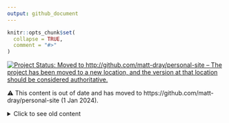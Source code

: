 ```yaml
---
output: github_document
---
```


<!-- README.md is generated from README.Rmd. Please edit that file -->

```r
knitr::opts_chunk$set(
  collapse = TRUE,
  comment = "#>"
)
```

<!-- badges: start -->
[![Project Status: Moved to http://github.com/matt-dray/personal-site – The project has been moved to a new location, and the version at that location should be considered authoritative.](https://www.repostatus.org/badges/latest/moved.svg)](https://www.repostatus.org/#moved)
<!-- badges: end -->

⚠️ This content is out of date and has moved to https://github.com/matt-dray/personal-site (1 Jan 2024).

<details><summary>Click to see old content</summary>

`r emo::ji("man_technologist")` A list of [public GitHub-based projects](https://github.com/matt-dray?tab=repositories) that I, [Matt  Dray](https://www.matt-dray.com), have worked on for fun, mostly. Most things are written about in my blog: [rostrum.blog](https://www.rostrum.blog/).

* `r emo::ji("package")` [R packages](#-r-packages)
* `r emo::ji("sparkles")` [R Shiny apps](#-r-shiny-apps)
* `r emo::ji("spider_web")` [Websites](#-websites)
* `r emo::ji("film_projector")` [Presentations](#-presentations)
* `r emo::ji("heavy_plus_sign")` [Other](#-other)

## `r emo::ji("package")` R Packages

These are all hosted on GitHub; none are on CRAN. Install with `remotes::install_github()`. The majority are concepts with no guarantees. The source for the hex logos is [my matt-dray/stickers repo](https://github.com/matt-dray/stickers).

| # | Name | Hex | What | Links |
| :---: | :--- | :---: | :--- | :--- |
| 1 | {a11ytables} |  | Generate best-practice spreadsheets to support statistics publications in the public sector | [Source](https://github.com/co-analysis/a11ytables)<br>[Site](https://co-analysis.github.io/a11ytables/)<br>[Blogs](https://www.rostrum.blog/index.html#category=a11ytables) |
| 1 | {ActionSquirrel} |  | Play as a squirrel collecting nuts and avoiding an owl in an audiovisual tile-based game in your R console, thanks to {R6} | [Source](https://github.com/matt-dray/ActionSquirrel)<br>[Blog](https://www.rostrum.blog/2021/10/03/squirrel/) |
| 2 | {altcheckr} | <img src="https://raw.githubusercontent.com/matt-dray/stickers/master/output/altcheckr_hex.png" width=50> | Accessibility checker: scrape websites and assess image alt-text | [Source](https://github.com/matt-dray/altcheckr)<br>[Site](https://matt-dray.github.io/altcheckr/)<br>[Blog](https://www.rostrum.blog/2019/12/08/altcheckr/) |
| 3 | {backtick} | | RStudio Addin to insert backtick constructions (maybe your keyboard doesn't have a backtick key, or it's mapped to do something else) | [Source](https://github.com/matt-dray/backtick)<br>[Blog](https://www.rostrum.blog/2022/02/19/backtick/) |
| 4 | {badgr} | | Generate a customised README metadata badge from shields.io | [Source](https://github.com/matt-dray/badgr)<br>[Site](https://matt-dray.github.io/badgr/)<br>[Blog](https://www.rostrum.blog/2020/05/08/readme-badge/) |
| 5 | {bd2q} | | Convert a {blogdown} blog structure to a Quarto blog structure | [Source](https://github.com/matt-dray/bd2q)<br>[Blog](https://www.rostrum.blog/posts/2023-05-07-bd2q/) |
| 6 | {blogsnip} | | RStudio Addin for HTML and markdown constructions to make it easier for me to write {blogdown} content | [Source](https://github.com/matt-dray/blogsnip)<br>[Site](https://matt-dray.github.io/blogsnip/)<br>[Blog](https://www.rostrum.blog/2019/10/22/blogsnip/) |
| 7 | {cabinet} | | Demo to teach package generation with {usethis} | [Source](https://github.com/matt-dray/cabinet)<br>[Site](https://matt-dray.github.io/cabinet/)<br>[Blog](https://www.rostrum.blog/2019/11/01/usethis/)<br>[Slides](https://matt-dray.github.io/r-pkg-slides/#1) |
| 8 | {coloratio} | | Check the contrast ratio of two colours for accessibility | [Source](https://github.com/matt-dray/coloratio)<br>[Blog](https://www.rostrum.blog/2020/12/30/coloratio/) |
| 9 | {cran} | <img src="https://raw.githubusercontent.com/matt-dray/stickers/master/output/cran_hex.png" width=50> | An extension for the {units} package so you can load an antiquated unit of uncleaned herrings (a 'cran') | [Source](https://github.com/matt-dray/cran)<br>[Site](https://matt-dray.github.io/cran/)<br>[Blog](https://www.rostrum.blog/2020/09/12/herring-units/) |
| 10 | {choosethis} | | Demos for offpiste use of clickable console links, thanks to {cli} | [Source](https://github.com/matt-dray/choosethis)<br>[Blog](https://www.rostrum.blog/posts/2023-09-17-choosethis/) |
| 11 | {dehex} | <img src="https://raw.githubusercontent.com/matt-dray/dehex/main/man/figures/logo.png" width=50> | Learn how to read a colour hex code | [Source](https://github.com/matt-dray/dehex)<br>[Blogs](https://www.rostrum.blog/tags/dehex/) |
| 12 | {dialga} | <img src="https://raw.githubusercontent.com/matt-dray/stickers/master/output/dialga_hex.png" width=50> | Convert R expressions to cron strings, convert cron strings to English | [Source](https://github.com/matt-dray/dialga)<br>[Blog](https://www.rostrum.blog/2021/04/10/dialga/) |
| 13 | {dray} | | A small handful of miscellaneous personal functions | [Source](https://github.com/matt-dray/dray)<br>[Blog](https://www.rostrum.blog/2018/05/25/cloud-pie/) |
| 14 | {emojiscape} | | Generate a small emoji scene in your console | [Source](https://github.com/matt-dray/emojiscape)<br>[Blog](https://www.rostrum.blog/2021/06/26/emojiscape/) |
| 15 | {gdstheme} | | {xaringan} theme and template for the Government Digital Service, in package form | [Source](https://github.com/matt-dray/gdstheme)<br>[Site](https://matt-dray.github.io/gdstheme/)<br>[Blog](https://www.rostrum.blog/2019/05/24/xaringan-template/)<br>[Slides](https://matt-dray.github.io/gdstheme/#1) |
| 16 | {ghdump} | <img src="https://raw.githubusercontent.com/matt-dray/stickers/master/output/ghdump_hex.png" width=50> | Download/clone all GitHub repos for a given user | [Source](https://github.com/matt-dray/ghdump)<br>[Site](https://www.github.com/matt-dray/ghdump/)<br>[Blog](https://www.rostrum.blog/2020/06/14/ghdump/) |
| 17 | {gpx3d} |  | Extract geospatial data from a GPX file and plot it as an interactive 3D object | [Source](https://github.com/matt-dray/gpx3d)<br>[Blog](https://www.rostrum.blog/2021/12/30/gpx3d/) |
| 18 | {hokey} |  | Three simple games in the terminal to demo the {keypress} package | [Source](https://github.com/matt-dray/hokey)<br>[Blog](https://www.rostrum.blog/2022/01/19/keypress/) |
| 19 | {hiscore} |  | A demonstration of how you can create a 'save' state for an R game (with a coinflip demo) | [Source](https://github.com/matt-dray/hiscore)<br>[Blog](https://www.rostrum.blog/2023/07/15/hiscore/) |
| 20 | {kevinbacran} | <img src="https://raw.githubusercontent.com/matt-dray/stickers/master/output/kevinbacran_hex.png" width=50> | Calculate graph distances for CRAN authors, á la 'the six degrees of Kevin Bacon' | [Source](https://github.com/matt-dray/kevinbacran)<br>[Site](https://matt-dray.github.io/kevinbacran/)<br>[Blog](https://www.rostrum.blog/2019/02/27/hadley-number/)<br>[App](https://mattdray.shinyapps.io/hadley-number/) |
| 21 | {linkrot} | | Scrape a webpage to detect 'link rot' (when links to a web page break because it’s been taken down or moved) | [Source](https://github.com/matt-dray/linkrot)<br>[Blog](https://www.rostrum.blog/2021/07/10/linkrot/) |
| 22 | {monetize} | | Inspiration for monetising your R package, given a trick with `R_user_dir()` | [Source](https://github.com/matt-dray/monetize)<br>[Blog](https://www.rostrum.blog/posts/2023-08-01-monetize/) |
| 23 | {oystr} | <img src="https://raw.githubusercontent.com/matt-dray/stickers/master/output/oystr_hex.png" width=50> | Work with data from Transport for London's Oyster card payment system | [Source](https://github.com/matt-dray/oystr)<br>[Site](https://matt-dray.github.io/oystr/)<br>[Blog](https://www.rostrum.blog/2019/12/23/oystr/) |
| 24 | {pico} | <img src="https://raw.githubusercontent.com/matt-dray/stickers/master/output/pico_hex.png" width=50> | A package top help create R packages that have the minimum required content | [Source](https://github.com/matt-dray/pico)<br>[Blog](https://www.rostrum.blog/2021/04/18/pico-pkg/) |
| 25 | {pixeltrix} | <img src="https://raw.githubusercontent.com/matt-dray/stickers/master/output/pixeltrix_hex.png" width=50> | Click ‘pixels’ in an interactive plot window and get your final image as a matrix (e.g. for pixel art, sprites) | [Source](https://github.com/matt-dray/pixeltrix)<br>[Blog](https://www.rostrum.blog/2022/09/24/pixeltrix/) |
| 26 | {plunderplot} | | Extract datapoints from PNG images of plots | [Source](https://github.com/matt-dray/plunderplot) |
| 27 | {potato} |  | Play in your R console an interactive version of 'Potato', a one-page role-playing game (RPG) by Oliver Darkshire | [Source](https://github.com/matt-dray/potato)<br>[Blog](https://www.rostrum.blog/2022/09/13/potato/) |
| 28 | {quartostamp} | <img src="https://raw.githubusercontent.com/matt-dray/quartostamp/main/man/figures/logo.png" width=50> | RStudio Addin to insert divs, classes, etc, to Quarto documents | [Source](https://github.com/matt-dray/quartostamp)<br>[Site](https://matt-dray.github.io/quartostamp/) |
| 29 | {r2eng} | <img src="https://raw.githubusercontent.com/matt-dray/stickers/master/output/r2eng_hex.png" width=50> | Translate R expressions to English sentences | [Source](https://github.com/matt-dray/r2eng)<br>[Site](https://www.github.com/matt-dray/r2eng/)<br>[Blog](https://www.rostrum.blog/2020/11/14/hello-r2eng/)<br>[Binder](https://github.com/matt-dray/try-r2eng) |
| 30 | {r.oguelike} | <img src="https://raw.githubusercontent.com/matt-dray/stickers/master/output/r.oguelike_hex.png" width=50> | A dungeon-crawling ASCII roguelike game for the R console | [Source](https://github.com/matt-dray/r.oguelike)<br>[Site](https://matt-dray.github.io/r.oguelike/)<br>[Blogs](https://www.rostrum.blog/index.html#category=r.oguelike)<br>[Binder](https://mybinder.org/v2/gh/matt-dray/play-r.oguelike/main?urlpath=rstudio) |
| 31 | {remorse} | | Text to Morse Code to audio | [Source](https://github.com/matt-dray/remorse)<br>[Blog](https://www.rostrum.blog/2023/01/06/remorse/) |
| 32 | {safar6} | | Playable in-console text-based simulation of the Safari Zone from Pokémon Blue using {R6} OOP | [Source](https://github.com/matt-dray/safar6)<br>[Blog](https://www.rostrum.blog/2021/01/04/safar6/) |
| 33 | {soccercolleagues} | | Find footballers' team mates and team-mates-in-common | [Source](https://github.com/matt-dray/soccercolleagues)<br>[Blog](https://www.rostrum.blog/2022/02/04/soccercolleagues/) |
| 34 | {snorkel} | | RStudio Addin to insert roxygen2 formatting into function documentation | [Source](https://github.com/matt-dray/snorkel)<br>[Site](https://matt-dray.github.io/snorkel/)<br>[Blog](https://www.rostrum.blog/2022/08/11/quartostamp-snorkel/) |
| 35 | {skyphone} | | Get contributions data from the GitHub Skyline API (deprecated) and visualise/sonify it | [Source](https://github.com/matt-dray/skyphone/)<br>[Blog](https://www.rostrum.blog/2021/02/21/skyphone/) |
| 36 | {tide} | | Edit a data.frame with R's inbuilt spreadsheet-like data editor and get some code to reproduce the manual changes you made | [Source](https://github.com/matt-dray/tide/)<br>[Blog](https://www.rostrum.blog/2022/04/27/tide/) |
| 37 | {tamRgo} | <img src="https://raw.githubusercontent.com/matt-dray/stickers/master/output/tamRgo_hex.png" width=50> | Tamagotchi-like digital pets in the R console that persist between sessions | [Source](https://github.com/matt-dray/tamRgo)<br>[Site](https://matt-dray.github.io/tamRgo/)<br>[Blog](https://www.rostrum.blog/2022/11/13/tamrgo/) |
| 38 | {tidyquiz} | | A {learnr}/{shiny} hack to generate random quiz questions about {tidyverse} functions | [Source](https://github.com/matt-dray/tidyquiz)<br>[Blog](https://www.rostrum.blog/2019/03/18/tidyverse-quiz/) |
| 39 | {trapinch} | <img src="https://raw.githubusercontent.com/matt-dray/stickers/master/output/trapinch_hex.png" width=50> | Wrapper for [the PokéAPI API](https://pokeapi.co/) using [{httr2}](https://httr2.r-lib.org/) | [Source](https://github.com/matt-dray/trapinch)<br>[Blog](https://www.rostrum.blog/2023/02/02/trapinch/) |
| 40 | {wordup} |  | Work-in-progress concept for converting a Word (docx) file to Govspeak Markdown, for publishing on GOV.UK | [Source](https://github.com/matt-dray/wordup)<br>[Blogs](https://www.rostrum.blog/index.html#category=wordup) |

## `r emo::ji("sparkles")` R Shiny apps

Apps hosted [on shinyapps.io](https://www.shinyapps.io/). <img src='https://img.shields.io/badge/Shiny-shinyapps.io-blue?style=flat&labelColor=white&logo=RStudio&logoColor=blue'>

| Name | What | Links |
| :--- | :--- | :--- |
| Animal Crossing Popularity Contest | Swipe left or right on villagers from Nintendo's Animal Crossing New Horizons, Tinder-style | [App](https://mattdray.shinyapps.io/acnh-swipe/)<br>[Source](https://github.com/matt-dray/acnh-swipe)<br>[Blog](https://www.rostrum.blog/posts/2022-01-07-acnh-swipe-results/) |
| LeWitt ReMix | An app to remix 'art' in the style of Sol LeWitt for #RecreationThursday | [App](https://mattdray.shinyapps.io/lewitt-remix-app/)<br>[Source](https://github.com/matt-dray/viz-recreation/tree/main/2021-07-01_rt_lewitt/lewitt-remix-app)<br>[Blog](https://www.rostrum.blog/2021/07/05/recreate-lewitt/) |
| Randoflag | Small app to provide a new-browser-tab flag challenge | [App](https://mattdray.shinyapps.io/randoflag/)<br>[Source](https://github.com/matt-dray/randoflag/)<br>[Blog](https://www.rostrum.blog/2021/03/02/randoflag/) |
| Tidyquiz | A {learnr}/{shiny} hack to generate random quiz questions about {tidyverse} functions | [App](https://mattdray.shinyapps.io/tidyquiz/)<br>[Source](https://github.com/matt-dray/tidyquiz)<br>[Blog](https://www.rostrum.blog/2019/03/18/tidyverse-quiz/) |
| What's your Hadley number? | Visual demo of my {kevinbacran} package: find shortest paths to Hadley Wickham by CRAN authorship | [App](https://mattdray.shinyapps.io/hadley-number/)<br>[Source](https://github.com/matt-dray/hadley-number)<br>[Blog](https://www.rostrum.blog/2019/02/27/hadley-number/) |

[Shinylive](https://posit-dev.github.io/r-shinylive/) apps. <img src='https://img.shields.io/badge/Shiny-Shinylive-blue?style=flat&labelColor=white&logo=RStudio&logoColor=blue'>

| Name | What | Links |
| :--- | :--- | :--- |
| Govspeakify tables | Convert a pasted table to Govspeak-flavoured Markdown| [App](https://matt-dray.github.io/govspeakify-tables/)<br>[Source](https://github.com/matt-dray/govspeakify-tables)<br>[Blog](https://www.rostrum.blog/posts/2023-10-08-govspeakify-tables/) |

Apps on GitHub, but not hosted. <img src='https://img.shields.io/badge/Shiny-not_hosted-blue?style=flat&labelColor=white&logo=RStudio&logoColor=blue'>

| Name | What | Links |
| :--- | :--- | :--- |
| Deer-vehicle collisions in Scotland | Explore open data on deer strikes in Scotland, 2000 to 2017  | [Source](https://github.com/matt-dray/scot-deer-collisions)<br>[Blog](https://www.rostrum.blog/2019/01/18/deer-collisions/) |
| How many footballers at World Cup 2018 were younger than you? | Realise it's too late for you to become a professional footballer | [Source](https://github.com/matt-dray/wc18-age)<br>[Blog](https://www.rostrum.blog/2018/07/17/world-cup-age-app/) |
| Mission Across IOW | Investigate the easiest route to cross the Isle of Wight on foot in a straight line | [Source](https://github.com/matt-dray/mission-across-iow)<br>[Blog](https://www.rostrum.blog/2021/05/22/mission-across-iow/) |
| Read a colour hex code | Learn how to interpret the colour encoded in a hex code with {dehex} | [Source](https://github.com/matt-dray/dehex-challenge)<br>[Blog](https://www.rostrum.blog/2021/08/10/dehex/) |

## `r emo::ji("spider_web")` Websites

Pages written with R Markdown. All source code on GitHub.

| Name | Type | What | Served via | Links |
| :--- | :--- | :--- | :--- | :--- |
| [matt-dray.com](https://www.matt-dray.com/) | Personal site made with {postcards} | A single-page launchpad for links to Twitter, GitHub, etc | [Netlify](https://www.netlify.com/) with CI | [Source](https://www.github.com/matt-dray/postcard/)<br>[Blog](https://www.rostrum.blog/2020/12/08/postcard/) |
| [rostrum.blog](https://www.rostrum.blog/) | Blog made with {blogdown} | Fun and learning with R: posting tutorials, tips, data exploration, visualisations | [Netlify](https://www.netlify.com/) with CI | [Source](https://www.github.com/matt-dray/rostrum-blog/)<br>[About](https://www.rostrum.blog/about) |
| [faxcrayon.art](https://www.faxcrayon.art/) | Single page RMarkdown with {bs4cards} | A gallery of recreations/remixes/original art | [GitHub Pages](https://pages.github.com/) | [Source](https://www.github.com/matt-dray/faxcrayon/)<br>[Blog](https://www.rostrum.blog/2021/07/25/faxcrayon/) |

## `r emo::ji("film_projector")` Presentations

Selected presentations. Slides made with [the {xaringan} package](https://slides.yihui.org/xaringan/#1) or [Quarto](https://quarto.org/docs/presentations/revealjs/).

| Title | Where, when | What | Links |
| :--- | :--- | :--- | :--- |
| Base slaps! | NHS-R Conference, Birmingham, October 2023 | Base R is good for stability, minimising dependencies and 'modern', actually | [Slides](https://matt-dray.github.io/nhs-r-2023/)<br>[Source](https://github.com/matt-dray/nhs-r-2023)<br>[Blog](https://www.rostrum.blog/posts/2023-10-17-nhs-r-2023/)  |
| Panic! In The Toolshed | Cross-Government Data Science Community Meetup, remote, June 2023 | Public sector workers should prepare to share the tools that they make | [Slides](https://matt-dray.github.io/government-toolshed/)<br>[Source](https://github.com/matt-dray/government-toolshed)<br>[Blog](https://www.rostrum.blog/2023/06/13/panic-in-the-toolshed/)  |
| Fun and Learning. In a Dungeon! | Home Office Data Science Conference, London, March 2023 | Learning to code is more fun when you're doing something silly? | [Slides](https://matt-dray.github.io/in-a-dungeon/)<br>[Source](https://github.com/matt-dray/in-a-dungeon)<br>[Blog](https://www.rostrum.blog/2023/03/15/in-a-dungeon/) |
| Create reproducible and accessible spreadsheets with {a11ytables} | EARL 2022 conference, London, Sep 2022; Scottish Government, remote, Nov 2022; NHS-R Webinar, remote, Jan 2023 | Generate best-practice spreadsheets with help from the {a11ytables} R package | [Video 1](https://videos.ctfassets.net/k26sw1bgepr3/6QYherR2skslFhYvbWWuYR/d5f0cda59597cb1bfa0d163662ce5a01/Stream_1_Matt_Dray.mp4)<br>[Video 2](https://www.youtube.com/watch?v=VcEZBYDBJwo)<br>[Slides](https://matt-dray.github.io/earl22-presentation/)<br>[Source](https://github.com/matt-dray/earl22-presentation)<br>[Blog](https://www.rostrum.blog/2022/09/07/earl22/) |
| Make a Twitter bot with {rtweet} and GitHub Actions | LondonR, London, Feb 2022 | Use free tools to create a simple automated Twitter bot that tweets on schedule, using [londonmapbot](https://twitter.com/londonmapbot) as an example | [Video](https://player.vimeo.com/video/683004567)<br>[Slides](https://matt-dray.github.io/mapbot-londonr/)<br>[Source](https://github.com/matt-dray/mapbot-londonr)<br>[Blog](https://www.rostrum.blog/2022/02/12/mapbotr-londonr/) |
| Hit your reproducibility {targets} | Data Science Festival, UK Government, Sep 2020 | Introduction and demo of the {targets} package for workflow reproducibility in R | [Slides](https://matt-dray.github.io/targets-dsfest/)<br>[Source](https://github.com/matt-dray/targets-dsfest)<br>[Blog](https://www.rostrum.blog/2020/09/27/targets-dsfest/) |
| {drake} for reproducible workflows  | Bionformatics London Meetup, London, Jan 2020 | Introduction and demo of the {drake} package for workflow reproducibility in R | [Slides](https://matt-dray.github.io/drake-bioinformatics/#1)<br>[Source](https://github.com/matt-dray/drake-bioinformatics)<br>[Blog](https://www.rostrum.blog/2020/01/31/reprobioinformatics/) |
| Reproducibility in R: three things | Data Science Week, Department for Education, Jan 2020 | Advice on making your R projects more reproducible | [Slides](https://matt-dray.github.io/reproducibility-ds-week/#1)<br>[Source](https://github.com/matt-dray/reproducibility-ds-week)<br>[Blog](https://www.rostrum.blog/2020/01/22/repro-three-things/) |
| Easier R packages with {usethis} | Coffee & Coding, UK Government, London, Nov 2019 | How to build an R package from scratch with the {usethis} package | [Slides](https://matt-dray.github.io/r-pkg-slides/)<br>[Source](https://github.com/matt-dray/r-pkg-slides)<br>[Blog](https://www.rostrum.blog/2019/11/01/usethis/) |
| Can {drake} RAP? | Coffee & Coding, UK Government, London, Oct 2019 | Introduction and demo of the {drake} package for workflows as part of a Reproducible Analytical Pipeline (RAP) | [Slides](https://github.com/matt-dray/drake-egg-rap/blob/master/docs/drake-presentation.pdf)<br>[Blog](https://www.rostrum.blog/2019/07/23/can-drake-rap/)<br>[Materials](https://github.com/matt-dray/drake-egg-rap) |
| {crosstalk}: Shiny-like without Shiny | EARL 2018 conference, London, Sep 2018 | Intro and demo of the {crosstalk} package to allow HTML widgets to update dynamically without {shiny} | [Slides](https://matt-dray.github.io/earl18-presentation/#1)<br>[Source](https://github.com/matt-dray/earl18-presentation)<br>[Blog](https://www.rostrum.blog/2018/09/12/crosstalk-memes/)<br>[Materials](https://github.com/matt-dray/earl18-crosstalk)<br>[Memes](https://github.com/matt-dray/earl18-presentation/blob/master/memes/links.md) |

## `r emo::ji("heavy_plus_sign")` Other

These are some other bits and bobs that seem worthwhile to mention (alphabetically). In general you can visit my blog, [rostrum.blog](https://www.rostrum.blog/), for other stuff that I've dabbled with but aren't mentioned specifically on this page.

| Name | What | Links |
| :--- | :--- | :--- |
| Dataviz recreations | Attempts to recreate/remix data visualisations and art (see also [faxcrayon.art](https://www.faxcrayon.art/)) | [Source](https://github.com/matt-dray/viz-recreation)<br>[Blogs](https://www.rostrum.blog/tags/recreation/) | 
| Emojis to SVG | Script to fetch SoftBank's 1997 emoji set (the first-ever?) and convert them to SVG format | [Source](https://github.com/matt-dray/og-emoji-svg)<br>[Blog](https://www.rostrum.blog/2021/07/31/og-emoji-svg/) | 
| gamelad | An RStudio theme to mimic the original GameBoy's green palette (intended for use with my {safar6} package)  | [Source](https://github.com/matt-dray/gamelad/)<br>[Blog](https://www.rostrum.blog/2021/01/04/safar6/) | 
| Hastings Half maps | A page of interactive maps of the Hastings Half-Marathon route | [Site](https://matt-dray.github.io/hastings-half/)<br>[Source](https://github.com/matt-dray/hastings-half) | 
| Hex stickers | Hexagonal sticker designs, mostly for R packages | [Source](https://github.com/matt-dray/stickers) | 
| londonmapbot | A Mastodon (and former Twitter) bot that tweets a MapBox satellite image of a random part of London, made with {rtoot} (formerly {rtweet}) and GitHub Actions | [Mastodon](https://botsin.space/@londonmapbot)<br>[Twitter](https://twitter.com/londonmapbot)<br>[Source](https://github.com/matt-dray/londonmapbot)<br>[Blogs](https://www.rostrum.blog/index.html#category=londonmapbot) | 
| Splendid R games | A list of games made with R | [Source](https://github.com/matt-dray/awesome-r-games)<br>[Blog](https://www.rostrum.blog/posts/2023-04-02-splendid-r-games/) |
| Tidyswirl | A work-in-progress introduction to the tidyverse using {swirl} for learning R from within R itself | [Source](https://github.com/matt-dray/tidyswirl)<br>[Blog](https://www.rostrum.blog/2019/11/02/tidyswirl/) | 
| Try R v4.1 | RStudio instance in the browser with R version 4.1 so you can try out the new base pipe (`\|>`) and lambda (`\()`) syntax | [Source](https://github.com/matt-dray/try-Rv4.1)<br>[Binder](https://mybinder.org/v2/gh/matt-dray/try-Rv4.1/main?urlpath=rstudio) | 

</details>